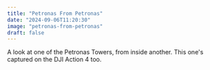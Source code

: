 ```yaml
---
title: "Petronas From Petronas"
date: "2024-09-06T11:20:30"
image: "petronas-from-petronas"
draft: false
---
```


A look at one of the Petronas Towers, from inside another. This one's captured on the DJI Action 4 too.
